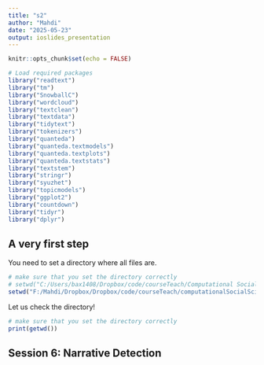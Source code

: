 ```yaml
---
title: "s2"
author: "Mahdi"
date: "2025-05-23"
output: ioslides_presentation
---
```


```r
knitr::opts_chunk$set(echo = FALSE)
```



```r
# Load required packages
library("readtext")
library("tm")
library("SnowballC")
library("wordcloud")
library("textclean")
library("textdata")
library("tidytext")
library("tokenizers")
library("quanteda")
library("quanteda.textmodels")
library("quanteda.textplots")
library("quanteda.textstats")
library("textstem")
library("stringr")
library("syuzhet")
library("topicmodels")
library("ggplot2")
library("countdown")
library("tidyr")
library("dplyr")
```


## A very first step 
You need to set a directory where all files are. 

```r
# make sure that you set the directory correctly
# setwd("C:/Users/bax1408/Dropbox/code/courseTeach/Computational Social Science/_R/s1")
setwd("F:/Mahdi/Dropbox/Dropbox/code/courseTeach/computationalSocialScience/_R/s1")
```

Let us check the directory!

```r
# make sure that you set the directory correctly
print(getwd())
```



## Session 6: Narrative Detection






















